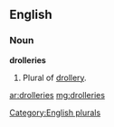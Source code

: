 ==English==
===Noun===
'''drolleries'''
#Plural of [[drollery]].

[[Category:English plurals]]

[[ar:drolleries]]
[[mg:drolleries]]